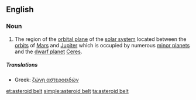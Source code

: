 ==English==
{{wikipedia}}

===Noun===
{{en-noun|sg=[[asteroid]] [[belt]]}}

# {{astronomy}} The region of the [[orbital plane]] of the [[solar system]] located between the [[orbit]]s of [[Mars]] and [[Jupiter]] which is occupied by numerous [[minor planet]]s and the [[dwarf planet]] [[Ceres]].

=====Translations=====
{{trans-top|region of the solar system}}
* Greek: [[ζώνη αστεροειδών]] {{n}}
{{trans-mid}}
{{trans-bottom}}

[[et:asteroid belt]]
[[simple:asteroid belt]]
[[ta:asteroid belt]]